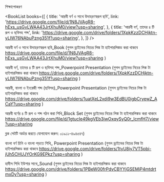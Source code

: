 
<SEO pageTitle="শিক্ষাপোকরণ" />
<Box maxWidth={960} margin="0 auto" padding={{ xs: 3, sm: 4 }}>


<Text variant="h2" textAlign="center">
  শিক্ষাপোকরণ
</Text>
<Divider />

<BookList
  books={[
    {
      title: 'আরবী বর্ণ ও সাথে উদাহরণস্বরূপ ছবি',
      link:
        'https://drive.google.com/file/d/1N8JVAgR8-hExs_usGvLWAA43JrtXhuM0/view?usp=sharing',
    },
    {
      title: 'আরবী বর্ণ, তাদের ৪ টি রূপ ও ছবিসহ শব্দ',
      link:
        'https://drive.google.com/drive/folders/1XpkKzzDCHjktn-yLlW76NAbuPzng351f?usp=sharing',
    },
  ]}
/>

আরবী বর্ণ ও সাথে উদাহরণস্বরূপ ছবি_Book
(গুগল ড্রাইভের নিচের লিঙ্ক টা হাইপারলিঙ্কড করা থাকবে
https://drive.google.com/file/d/1N8JVAgR8-hExs_usGvLWAA43JrtXhuM0/view?usp=sharing
)

আরবী বর্ণ, তাদের ৪ টি রূপ ও ছবিসহ শব্দ_Powerpoint Presentation
(গুগল ড্রাইভের নিচের লিঙ্ক টা হাইপারলিঙ্কড করা থাকবে
https://drive.google.com/drive/folders/1XpkKzzDCHjktn-yLlW76NAbuPzng351f?usp=sharing
)

আরবী, বাংলা ও ইংরেজী শব্দ (ছবিসহ)\_Powerpoint Presentation
(গুগল ড্রাইভের নিচের লিঙ্ক টা হাইপারলিঙ্কড করা থাকবে
https://drive.google.com/drive/folders/1uatXeL2xdi9w3EdBU0igbCryewZ_ACaY?usp=sharing
)

আরবী বর্ণের ৪ টি রূপ ও শব্দ গঠন করা শিখি_Block Set
(গুগল ড্রাইভের নিচের লিঙ্ক টা হাইপারলিঙ্কড করা থাকবে
https://drive.google.com/file/d/1gtucIe49kgVEb3iwOxqySyQ0r_IcmfH7/view?usp=sharing

ব্লক সেটটি অর্ডার করতে যোগাযোগ করুন: ০১৯১১-৪৯৪৫৪৭)

বাংলা বর্ণ চিনি ও বাংলা পড়তে শিখি\_ Powerpoint Presentation
(গুগল ড্রাইভের নিচের লিঙ্ক টা হাইপারলিঙ্কড করা থাকবে
https://drive.google.com/drive/folders/1tyU8iy7VT5pbi-jUh5CHUJYOrKG9EPkz?usp=sharing
)

হাদীস শিখি ইউশার সাথে_Sound
(গুগল ড্রাইভের নিচের লিঙ্ক টা হাইপারলিঙ্কড করা থাকবে
https://drive.google.com/drive/folders/1PBeW00frPdvCBYYjGSEMjP4mtdrtmxDy?usp=sharing
)

</Box>

